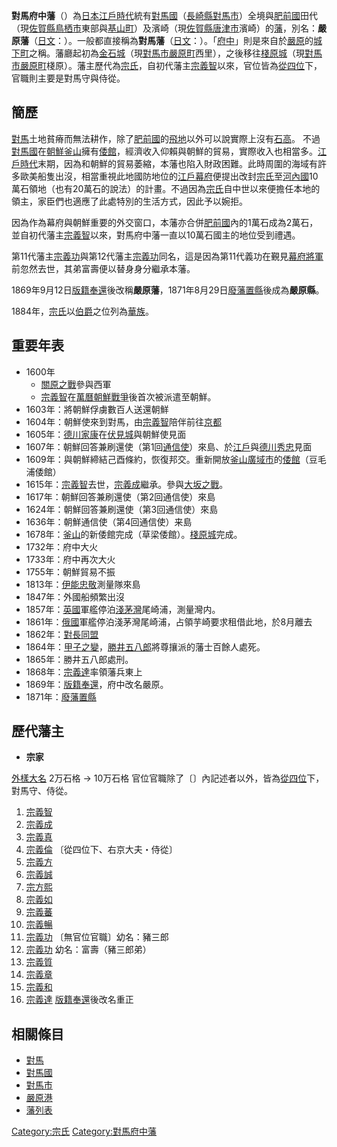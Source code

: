 {{Location map |Japan
|label=對馬藩<br>[[外樣大名|外様]]<br>{{ja-link|10萬石|伺候席}}(格)
|lat_deg=34|lat_min=12|lat_sec=
|lon_deg=129|lon_min=17|lon_sec=
|position=right
|width=250
|caption=對馬藩(嚴原藩)的位置
|mark=So clan mon.svg
|marksize=10
}}
'''對馬府中藩'''（{{jpn|j=対馬府中藩|hg=つしまふちゅうはん|rm=Tsushima-Fuchū han|f=y}}）為[[日本|日本]][[江戶時代|江戶時代]]統有[[對馬國|對馬國]]（[[長崎縣|長崎縣]][[對馬市|對馬市]]）全境與[[肥前國|肥前國]]田代（現[[佐賀縣|佐賀縣]][[鳥栖市|鳥栖市]]東部與[[基山町|基山町]]）及濱崎（現[[佐賀縣|佐賀縣]][[唐津市_(日本)|唐津市]]濱崎）的[[藩_(日本)|藩]]，別名：'''嚴原藩'''（[[日文|日文]]：''{{lang|ja|いづはらはん}}''）。一般都直接稱為'''對馬藩'''（[[日文|日文]]：''{{lang|ja|つしまはん}}''）。「[[府中|府中]]」則是來自於[[嚴原町|嚴原]]的[[城下町|城下町]]之稱。藩廳起初為[[金石城|金石城]]（現[[對馬市|對馬市]][[嚴原町|嚴原町]]西里），之後移往[[棧原城|棧原城]]（現[[對馬市|對馬市]][[嚴原町|嚴原町]]棧原）。藩主歷代為[[宗氏|宗氏]]，自初代藩主[[宗義智|宗義智]]以來，官位皆為[[從四位|從四位]]下，官職則主要是對馬守與侍從。

==簡歷==
[[對馬|對馬]]土地貧瘠而無法耕作，除了[[肥前國|肥前國]]的[[飛地|飛地]]以外可以說實際上沒有[[石高|石高]]。
不過[[對馬國|對馬國]]在[[朝鮮|朝鮮]][[釜山|釜山]]擁有[[倭館|倭館]]，經濟收入仰賴與朝鮮的貿易，實際收入也相當多。[[江戶時代|江戶時代]]末期，因為和朝鮮的貿易萎縮，本藩也陷入財政困難。此時周圍的海域有許多歐美船隻出沒，相當重視此地國防地位的[[江戶幕府|江戶幕府]]便提出改封[[宗氏|宗氏]]至[[河內國|河內國]]10萬石領地（也有20萬石的說法）的計畫。不過因為[[宗氏|宗氏]]自中世以來便擔任本地的領主，家臣們也適應了此處特別的生活方式，因此予以婉拒。

因為作為幕府與朝鮮重要的外交窗口，本藩亦合併[[肥前國|肥前國]]內的1萬石成為2萬石，並自初代藩主[[宗義智|宗義智]]以來，對馬府中藩一直以10萬石國主的地位受到禮遇。

第11代藩主[[宗義功_(豬三郎)|宗義功]]與第12代藩主[[宗義功_(富壽)|宗義功]]同名，這是因為第11代義功在覲見[[幕府將軍|幕府將軍]]前忽然去世，其弟富壽便以替身身分繼承本藩。

1869年9月12日[[版籍奉還|版籍奉還]]後改稱'''嚴原藩'''，1871年8月29日[[廢藩置縣|廢藩置縣]]後成為'''嚴原縣'''。

1884年，[[宗氏|宗氏]]以[[伯爵|伯爵]]之位列為[[華族|華族]]。

==重要年表==
*1600年　
**[[關原之戰|關原之戰]]參與西軍
**[[宗義智|宗義智]]在[[萬曆朝鮮戰爭|萬曆朝鮮戰爭]]後首次被派遣至朝鮮。
*1603年：將朝鮮俘虜數百人送還朝鮮
*1604年：朝鮮使來到對馬，由[[宗義智|宗義智]]陪伴前往[[京都|京都]]
*1605年：[[德川家康|德川家康]]在[[伏見城|伏見城]]與朝鮮使見面
*1607年：朝鮮回答兼刷還使（第1回[[朝鮮通信使|通信使]]）來島、於[[江戶|江戶]]與[[德川秀忠|德川秀忠]]見面
*1609年：與朝鮮締結己酉條約，恢復邦交。重新開放[[釜山|釜山]][[廣域市|廣域市]]的[[倭館|倭館]]（豆毛浦倭館）
*1615年：[[宗義智|宗義智]]去世，[[宗義成|宗義成]]繼承。參與[[大坂之戰|大坂之戰]]。
*1617年：朝鮮回答兼刷還使（第2回通信使）來島
*1624年：朝鮮回答兼刷還使（第3回通信使）來島
*1636年：朝鮮通信使（第4回通信使）来島
*1678年：[[釜山|釜山]]的新倭館完成（草梁倭館）。[[棧原城|棧原城]]完成。
*1732年：府中大火
*1733年：府中再次大火
*1755年：朝鮮貿易不振
*1813年：[[伊能忠敬|伊能忠敬]]測量隊來島
*1847年：外國船頻繁出沒
*1857年：[[英國|英國]]軍艦停泊[[淺茅灣|淺茅灣]]尾崎浦，測量灣内。
*1861年：[[俄國|俄國]]軍艦停泊淺茅灣尾崎浦，占領芋崎要求租借此地，於8月離去
*1862年：[[對長同盟|對長同盟]]
*1864年：[[甲子之變|甲子之變]]，[[勝井五八郎|勝井五八郎]]將尊攘派的藩士百餘人處死。
*1865年：勝井五八郎處刑。
*1868年：[[宗義達|宗義達]]率領藩兵東上
*1869年：[[版籍奉還|版籍奉還]]，府中改名嚴原。
*1871年：[[廢藩置縣|廢藩置縣]]

==歷代藩主==
*'''宗家'''
[[外樣大名|外樣大名]] 2万石格 → 10万石格
官位官職除了〔〕內記述者以外，皆為[[從四位|從四位]]下，對馬守、侍從。
#[[宗義智|宗義智]]
#[[宗義成|宗義成]]
#[[宗義真|宗義真]]
#[[宗義倫|宗義倫]] 〔從四位下、右京大夫・侍從〕
#[[宗義方|宗義方]]
#[[宗義誠|宗義誠]]
#[[宗方熙|宗方熙]]
#[[宗義如|宗義如]]
#[[宗義蕃|宗義蕃]]
#[[宗義暢|宗義暢]]
#[[宗義功_(豬三郎)|宗義功]] 〔無官位官職〕幼名：豬三郎
#[[宗義功_(富壽)|宗義功]] 幼名：富壽（豬三郎弟）
#[[宗義質|宗義質]]
#[[宗義章|宗義章]]
#[[宗義和|宗義和]]
#[[宗義達|宗義達]] [[版籍奉還|版籍奉還]]後改名重正

==相關條目==
*[[對馬|對馬]]
*[[對馬國|對馬國]]
*[[對馬市|對馬市]]
*[[嚴原港|嚴原港]]
*[[藩列表|藩列表]]

{{江戶時代的藩}}

{{DEFAULTSORT:Tsushima Fuchuu-han}}

[[Category:宗氏|Category:宗氏]]
[[Category:對馬府中藩|Category:對馬府中藩]]